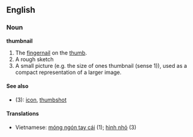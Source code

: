 ==English==
===Noun===
'''thumbnail'''

# The [[fingernail]] on the [[thumb]].
# A rough sketch
# A small picture (e.g. the size of ones thumbnail (sense 1)), used as a compact representation of a larger image.

====See also====
*(3): [[icon]], [[thumbshot]]

====Translations====
*Vietnamese: [[móng ngón tay cái]] (1); [[hình nhỏ]] (3)